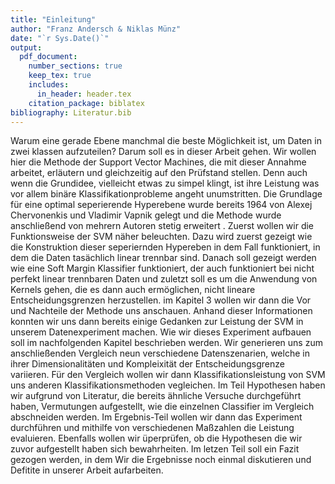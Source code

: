 ```yaml
---
title: "Einleitung"
author: "Franz Andersch & Niklas Münz"
date: "`r Sys.Date()`"
output: 
  pdf_document:
    number_sections: true
    keep_tex: true
    includes:
      in_header: header.tex
    citation_package: biblatex
bibliography: Literatur.bib
---
```

Warum eine gerade Ebene manchmal die beste Möglichkeit ist, um Daten in zwei klassen aufzuteilen? Darum soll es in dieser Arbeit gehen. Wir wollen hier die Methode der Support Vector Machines, die mit dieser Annahme arbeitet, erläutern und gleichzeitig auf den Prüfstand stellen. Denn auch wenn die Grundidee, vielleicht etwas zu simpel klingt, ist ihre Leistung was vor allem binäre Klassifikationprobleme angeht unumstritten. Die Grundlage für eine optimal seperierende Hyperebene wurde bereits 1964 von Alexej Chervonenkis und Vladimir Vapnik gelegt und die Methode wurde anschließend von mehrern Autoren stetig erweitert \parencite{vapnikEstimationDependencesBased2006}. 
Zuerst wollen wir die Funktionsweise der SVM näher beleuchten. Dazu wird zuerst gezeigt wie die Konstruktion dieser seperiernden Hypereben in dem Fall funktioniert, in dem die Daten tasächlich linear trennbar sind. Danach soll gezeigt werden wie eine Soft Margin Klassifier funktioniert, der auch funktioniert bei nicht perfekt linear trennbaren Daten und zuletzt soll es um die Anwendung von Kernels gehen, die es dann auch ermöglichen, nicht lineare Entscheidungsgrenzen herzustellen.
im Kapitel 3 wollen wir dann die Vor und Nachteile der Methode uns anschauen. Anhand dieser Informationen konnten wir uns dann bereits einige Gedanken zur Leistung der SVM in unserem Datenexperiment machen. Wie wir dieses Experiment aufbauen soll im nachfolgenden Kapitel beschrieben werden. Wir generieren uns zum anschließenden Vergleich neun verschiedene Datenszenarien, welche in ihrer Dimensionalitäten und Kompleixität der Entscheidungsgrenze variieren. Für den Vergleich wollen wir dann Klassifikationsleistung von SVM uns anderen Klassifikationsmethoden vegleichen. Im Teil Hypothesen haben wir aufgrund von Literatur, die bereits ähnliche Versuche durchgeführt haben, Vermutungen aufgestellt, wie die einzelnen Classifier im Vergleich abschneiden werden. 
Im Ergebnis-Teil wollen wir dann das Experiment durchführen und mithilfe von verschiedenen Maßzahlen die Leistung evaluieren. Ebenfalls wollen wir üperprüfen, ob die Hypothesen die wir zuvor aufgestellt haben sich bewahrheiten. 
Im letzen Teil soll ein Fazit gezogen werden, in dem Wir die Ergebnisse noch einmal diskutieren und Defitite in unserer Arbeit aufarbeiten.

